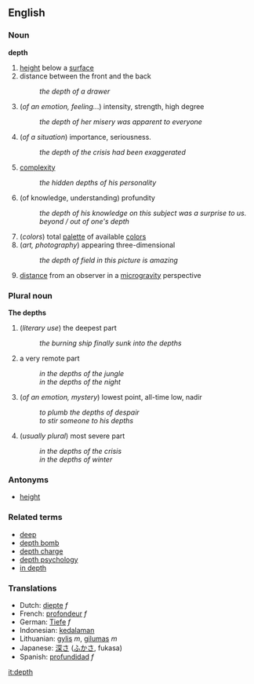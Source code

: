 ==English==
=== Noun ===
'''depth'''
# [[height]] below a [[surface]]
# distance between the front and the back
#: ''the depth of a drawer''
# (''of an emotion, feeling..''.) intensity, strength, high degree
#: ''the depth of her misery was apparent to everyone''
# (''of a situation'') importance, seriousness.
#: ''the depth of the crisis had been exaggerated''
# [[complexity]]
#: ''the hidden depths of his personality''
# (of knowledge, understanding) profundity
#: ''the depth of his knowledge on this subject was a surprise to us.''
#: ''beyond / out of one's depth''
# (''colors'') total [[palette]] of available [[color]]s
# (''art, photography'') appearing three-dimensional
#: ''the depth of field in this picture is amazing''
# [[distance]] from an observer in a [[microgravity]] perspective


===Plural noun===
'''The depths'''
# (''literary use'') the deepest part
#: ''the burning ship finally sunk into the depths''
#  a very remote part
#: ''in the depths of the jungle''
#: ''in the depths of the night''
# (''of an emotion, mystery'') lowest point, all-time low, nadir
#: ''to plumb the depths of despair''
#: ''to stir someone to his depths''
# (''usually plural'') most severe part
#: ''in the depths of the crisis''
#: ''in the depths of winter''


 


===Antonyms===
*[[height]]

===Related terms===
*[[deep]]
*[[depth bomb]]
*[[depth charge]]
*[[depth psychology]]
*[[in depth]]

=== Translations ===
*Dutch: [[diepte]] ''f''
*French: [[profondeur]] ''f''
*German: [[Tiefe]] ''f''
*Indonesian: [[dalam|kedalaman]]
*Lithuanian: [[gylis]] ''m'', [[gilumas]] ''m''
*Japanese: [[深さ]] ([[ふかさ]], fukasa)
*Spanish: [[profundidad]] ''f''

[[it:depth]]